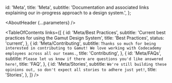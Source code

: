 

  id: 'Meta',
  title: 'Meta',
  subtitle:
    'Documentation and associated links explaining our in-progress approach to a design system.',
};

<Meta title="Meta/About" />

<AboutHeader {...parameters} />

<TableOfContents
  links={[
    {
      id: 'Meta/Best Practices',
      subtitle: 'Current best practices for using the Gamut Design System',
      title: 'Best Practices',
      status: 'current',
    },
    {
      id: 'Meta/Contributing',
      subtitle: `Thanks so much for being interested in contributing to Gamut! We love working with Codecademy employees across all our teams.`,
      title: 'Contributing',
    },
    {
      id: 'Meta/FAQs',
      subtitle: `Please let us know if there are questions you'd like answered here!`,
      title: 'FAQ',
    },
    {
      id: 'Meta/Stories',
      subtitle: `We're still building these opinions out, so don't expect all stories to adhere just yet!`,
      title: 'Stories',
    },
  ]}
/>
